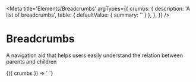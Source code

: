 
<Meta
  title='Elements/Breadcrumbs'
  argTypes={{
    crumbs: {
      description: 'A list of breadcrumbs',
      table: { defaultValue: { summary: '' } },
    },
  }}
/>

# Breadcrumbs

A navigation aid that helps users easily understand the relation between parents and children

<Canvas>
  <Story
    name='Breadcrumbs'
    args={{
      crumbs: 'Crumb 1, Crumb 2',
    }}
  >
    {({ crumbs }) => `
<v-breadcrumbs
  crumbs="${crumbs}"
/>
    `}
  </Story>
</Canvas>

